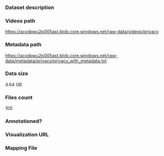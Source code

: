 ### Dataset description

### Videos path

https://acvdpwu2p005ast.blob.core.windows.net/raw-data/videos/privacy

### Metadata path

https://acvdpwu2p005ast.blob.core.windows.net/raw-data/metadata/privacy/privacy_with_metadata.txt

### Data size

4.64 GB

### Files count

100

### Annotationed?

### Visualization URL

### Mapping File